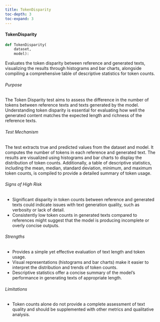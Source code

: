 ```yaml
---
title: TokenDisparity
toc-depth: 3
toc-expand: 3
---
```







#### TokenDisparity

```python
def TokenDisparity(
    dataset,
    model):
```

Evaluates the token disparity between reference and generated texts, visualizing the results through histograms and
bar charts, alongside compiling a comprehensive table of descriptive statistics for token counts.

###### Purpose

The Token Disparity test aims to assess the difference in the number of tokens between reference texts and texts
generated by the model. Understanding token disparity is essential for evaluating how well the generated content
matches the expected length and richness of the reference texts.

###### Test Mechanism

The test extracts true and predicted values from the dataset and model. It computes the number of tokens in each
reference and generated text. The results are visualized using histograms and bar charts to display the
distribution of token counts. Additionally, a table of descriptive statistics, including the mean, median, standard
deviation, minimum, and maximum token counts, is compiled to provide a detailed summary of token usage.

###### Signs of High Risk

- Significant disparity in token counts between reference and generated texts could indicate issues with text
generation quality, such as verbosity or lack of detail.
- Consistently low token counts in generated texts compared to references might suggest that the model is producing
incomplete or overly concise outputs.

###### Strengths

- Provides a simple yet effective evaluation of text length and token usage.
- Visual representations (histograms and bar charts) make it easier to interpret the distribution and trends of
token counts.
- Descriptive statistics offer a concise summary of the model's performance in generating texts of appropriate
length.

###### Limitations

- Token counts alone do not provide a complete assessment of text quality and should be supplemented with other
metrics and qualitative analysis.




 